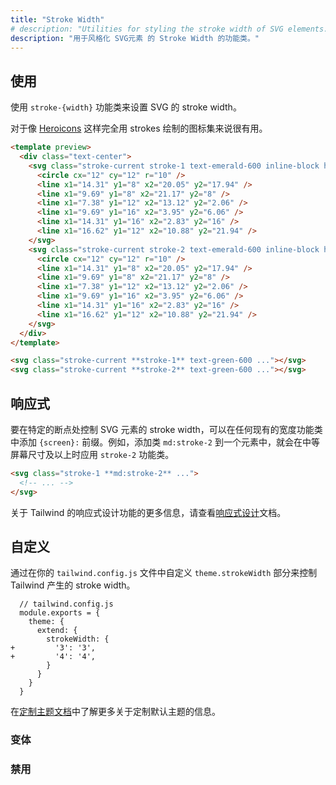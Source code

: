```yaml
---
title: "Stroke Width"
# description: "Utilities for styling the stroke width of SVG elements."
description: "用于风格化 SVG元素 的 Stroke Width 的功能类。"
---
```




<!-- ## Usage -->
## 使用

<!-- Use the `stroke-{width}` utilities to set the stroke width of an SVG. -->

<!-- Useful for styling icon sets like [Heroicons](http://heroicons.com/) that are drawn entirely with strokes. -->
使用 `stroke-{width}` 功能类来设置 SVG 的 stroke width。

对于像 [Heroicons](http://heroicons.com/) 这样完全用 strokes 绘制的图标集来说很有用。

```html emerald
<template preview>
  <div class="text-center">
    <svg class="stroke-current stroke-1 text-emerald-600 inline-block h-24 w-24" viewBox="0 0 24 24" fill="none" stroke-linecap="round" stroke-linejoin="round">
      <circle cx="12" cy="12" r="10" />
      <line x1="14.31" y1="8" x2="20.05" y2="17.94" />
      <line x1="9.69" y1="8" x2="21.17" y2="8" />
      <line x1="7.38" y1="12" x2="13.12" y2="2.06" />
      <line x1="9.69" y1="16" x2="3.95" y2="6.06" />
      <line x1="14.31" y1="16" x2="2.83" y2="16" />
      <line x1="16.62" y1="12" x2="10.88" y2="21.94" />
    </svg>
    <svg class="stroke-current stroke-2 text-emerald-600 inline-block h-24 w-24" viewBox="0 0 24 24" fill="none" stroke-linecap="round" stroke-linejoin="round">
      <circle cx="12" cy="12" r="10" />
      <line x1="14.31" y1="8" x2="20.05" y2="17.94" />
      <line x1="9.69" y1="8" x2="21.17" y2="8" />
      <line x1="7.38" y1="12" x2="13.12" y2="2.06" />
      <line x1="9.69" y1="16" x2="3.95" y2="6.06" />
      <line x1="14.31" y1="16" x2="2.83" y2="16" />
      <line x1="16.62" y1="12" x2="10.88" y2="21.94" />
    </svg>
  </div>
</template>

<svg class="stroke-current **stroke-1** text-green-600 ..."></svg>
<svg class="stroke-current **stroke-2** text-green-600 ..."></svg>
```

<!-- ## Responsive -->
## 响应式

<!-- To control the stroke width of an SVG element at a specific breakpoint, add a `{screen}:` prefix to any existing width utility. For example, adding the class `md:stroke-2` to an element would apply the `stroke-2` utility at medium screen sizes and above. -->
要在特定的断点处控制 SVG 元素的 stroke width，可以在任何现有的宽度功能类中添加 `{screen}:` 前缀。例如，添加类 `md:stroke-2` 到一个元素中，就会在中等屏幕尺寸及以上时应用 `stroke-2` 功能类。

```html
<svg class="stroke-1 **md:stroke-2** ...">
  <!-- ... -->
</svg>
```

<!-- For more information about Tailwind's responsive design features, check out the [Responsive Design](/docs/responsive-design) documentation. -->
关于 Tailwind 的响应式设计功能的更多信息，请查看[响应式设计](/docs/responsive-design)文档。

<!-- ## Customizing -->
## 自定义

<!-- Control which stroke-width utilities Tailwind generates by customizing the `theme.strokeWidth` section in your `tailwind.config.js` file: -->
通过在你的 `tailwind.config.js` 文件中自定义 `theme.strokeWidth` 部分来控制 Tailwind 产生的 stroke width。

```diff-js
  // tailwind.config.js
  module.exports = {
    theme: {
      extend: {
        strokeWidth: {
+         '3': '3',
+         '4': '4',
        }
      }
    }
  }
```

<!-- Learn more about customizing the default theme in the [theme customization documentation](/docs/theme#customizing-the-default-theme). -->
在[定制主题文档](/docs/theme#-5)中了解更多关于定制默认主题的信息。

<!-- ### Variants -->
### 变体

<Variants plugin="strokeWidth" name="stroke-width" />

<!-- ### Disabling -->
### 禁用

<Disabling plugin="strokeWidth" name="stroke-width" />
